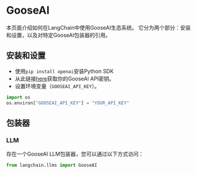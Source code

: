 # GooseAI

本页面介绍如何在LangChain中使用GooseAI生态系统。
它分为两个部分：安装和设置，以及对特定GooseAI包装器的引用。

## 安装和设置
- 使用`pip install openai`安装Python SDK
- 从此链接[here](https://goose.ai/)获取你的GooseAI API密钥。
- 设置环境变量（`GOOSEAI_API_KEY`）。

```python
import os
os.environ["GOOSEAI_API_KEY"] = "YOUR_API_KEY"
```

## 包装器

### LLM

存在一个GooseAI LLM包装器，您可以通过以下方式访问：
```python
from langchain.llms import GooseAI
```